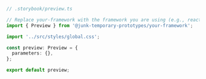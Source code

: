 ```ts
// .storybook/preview.ts

// Replace your-framework with the framework you are using (e.g., react, vue3)
import { Preview } from '@junk-temporary-prototypes/your-framework';

import '../src/styles/global.css';

const preview: Preview = {
  parameters: {},
};

export default preview;
```
